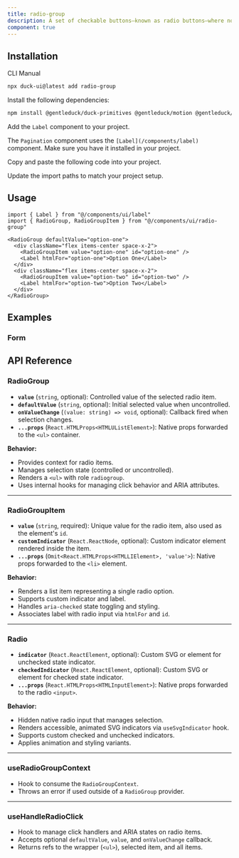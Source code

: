 ```yaml
---
title: radio-group
description: A set of checkable buttons—known as radio buttons—where no more than one of the buttons can be checked at a time.
component: true
---
```


<ComponentPreview
  name="radio-group-1"
  description="A radio group with 3 items."
/>

## Installation

<Tabs defaultValue="cli">

<TabsList>
  <TabsTrigger value="cli">CLI</TabsTrigger>
  <TabsTrigger value="manual">Manual</TabsTrigger>
</TabsList>
<TabsContent value="cli">

```bash
npx duck-ui@latest add radio-group
```

</TabsContent>

<TabsContent value="manual">

<Steps>

<Step>Install the following dependencies:</Step>

```bash
npm install @gentleduck/duck-primitives @gentleduck/motion @gentleduck/libs
```

<Step>Add the `Label` component to your project.</Step>

The `Pagination` component uses the `[Label](/components/label)` component. Make sure you have it installed in your project.

<Step>Copy and paste the following code into your project.</Step>

<ComponentSource name="radio-group" />

<Step>Update the import paths to match your project setup.</Step>

</Steps>

</TabsContent>

</Tabs>

## Usage

```tsx
import { Label } from "@/components/ui/label"
import { RadioGroup, RadioGroupItem } from "@/components/ui/radio-group"
```

```tsx
<RadioGroup defaultValue="option-one">
  <div className="flex items-center space-x-2">
    <RadioGroupItem value="option-one" id="option-one" />
    <Label htmlFor="option-one">Option One</Label>
  </div>
  <div className="flex items-center space-x-2">
    <RadioGroupItem value="option-two" id="option-two" />
    <Label htmlFor="option-two">Option Two</Label>
  </div>
</RadioGroup>
```

## Examples

### Form

<ComponentPreview name="radio-group-2" />

## API Reference

### **RadioGroup**

* **`value`** (`string`, optional): Controlled value of the selected radio item.
* **`defaultValue`** (`string`, optional): Initial selected value when uncontrolled.
* **`onValueChange`** (`(value: string) => void`, optional): Callback fired when selection changes.
* **`...props`** (`React.HTMLProps<HTMLUListElement>`): Native props forwarded to the `<ul>` container.

**Behavior:**

* Provides context for radio items.
* Manages selection state (controlled or uncontrolled).
* Renders a `<ul>` with role `radiogroup`.
* Uses internal hooks for managing click behavior and ARIA attributes.

---

### **RadioGroupItem**

* **`value`** (`string`, required): Unique value for the radio item, also used as the element's `id`.
* **`customIndicator`** (`React.ReactNode`, optional): Custom indicator element rendered inside the item.
* **`...props`** (`Omit<React.HTMLProps<HTMLLIElement>, 'value'>`): Native props forwarded to the `<li>` element.

**Behavior:**

* Renders a list item representing a single radio option.
* Supports custom indicator and label.
* Handles `aria-checked` state toggling and styling.
* Associates label with radio input via `htmlFor` and `id`.

---

### **Radio**

* **`indicator`** (`React.ReactElement`, optional): Custom SVG or element for unchecked state indicator.
* **`checkedIndicator`** (`React.ReactElement`, optional): Custom SVG or element for checked state indicator.
* **`...props`** (`React.HTMLProps<HTMLInputElement>`): Native props forwarded to the radio `<input>`.

**Behavior:**

* Hidden native radio input that manages selection.
* Renders accessible, animated SVG indicators via `useSvgIndicator` hook.
* Supports custom checked and unchecked indicators.
* Applies animation and styling variants.

---

### **useRadioGroupContext**

* Hook to consume the `RadioGroupContext`.
* Throws an error if used outside of a `RadioGroup` provider.

---

### **useHandleRadioClick**

* Hook to manage click handlers and ARIA states on radio items.
* Accepts optional `defaultValue`, `value`, and `onValueChange` callback.
* Returns refs to the wrapper (`<ul>`), selected item, and all items.

